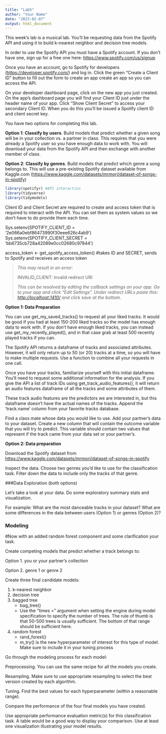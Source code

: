 ```yaml
---
title: "Lab5"
author: "Your Name"
date: "2023-02-07"
output: html_document
---
```


This week's lab is a musical lab. You'll be requesting data from the Spotify API and using it to build k-nearest neighbor and decision tree models.

In order to use the Spotify API you must have a Spotify account. If you don't have one, sign up for a free one here: <https://www.spotify.com/us/signup>

Once you have an account, go to Spotify for developers (<https://developer.spotify.com/>) and log in. Click the green "Create a Client ID" button to fill out the form to create an app create an app so you can access the API.

On your developer dashboard page, click on the new app you just created. On the app's dashboard page you will find your Client ID just under the header name of your app. Click "Show Client Secret" to access your secondary Client ID. When you do this you'll be issued a Spotify client ID and client secret key.

You have two options for completing this lab.

**Option 1**: **Classify by users**. Build models that predict whether a given song will be in your collection vs. a partner in class. This requires that you were already a Spotify user so you have enough data to work with. You will download your data from the Spotify API and then exchange with another member of class.

**Option 2**: **Classify by genres**. Build models that predict which genre a song belongs to. This will use a pre-existing Spotify dataset available from Kaggle.com (<https://www.kaggle.com/datasets/mrmorj/dataset-of-songs-in-spotify>)

```r
library(spotifyr) #API interaction
library(tidyverse)
library(tidymodels)
```

Client ID and Client Secret are required to create and access token that is required to interact with the API. You can set them as system values so we don't have to do provide them each time.

Sys.setenv(SPOTIFY_CLIENT_ID = '2e066a0ebf86473990f30eee626c4ab9') Sys.setenv(SPOTIFY_CLIENT_SECRET = 'bb6735cb728a42089e0cc02680c97844')

access_token \<- get_spotify_access_token() #takes ID and SECRET, sends to Spotify and receives an access token

> *This may result in an error:*
>
> INVALID_CLIENT: Invalid redirect URI
>
> *This can be resolved by editing the callback settings on your app. Go to your app and click "Edit Settings". Under redirect URLs paste this: <http://localhost:1410/> and click save at the bottom.*

**Option 1: Data Preparation**

You can use get_my_saved_tracks() to request all your liked tracks. It would be good if you had at least 150-200 liked tracks so the model has enough data to work with. If you don't have enough liked tracks, you can instead use get_my_recently_played(), and in that case grab at least 500 recently played tracks if you can.

The Spotify API returns a dataframe of tracks and associated attributes. However, it will only return up to 50 (or 20) tracks at a time, so you will have to make multiple requests. Use a function to combine all your requests in one call.

Once you have your tracks, familiarize yourself with this initial dataframe. You'll need to request some additional information for the analysis. If you give the API a list of track IDs using get_track_audio_features(), it will return an audio features dataframe of all the tracks and some attributes of them.

These track audio features are the predictors we are interested in, but this dataframe doesn't have the actual names of the tracks. Append the 'track.name' column from your favorite tracks database.

Find a class mate whose data you would like to use. Add your partner's data to your dataset. Create a new column that will contain the outcome variable that you will try to predict. This variable should contain two values that represent if the track came from your data set or your partner's.

**Option 2: Data preparation**

Download the Spotify dataset from <https://www.kaggle.com/datasets/mrmorj/dataset-of-songs-in-spotify>

Inspect the data. Choose two genres you'd like to use for the classification task. Filter down the data to include only the tracks of that genre.

###Data Exploration (both options)

Let's take a look at your data. Do some exploratory summary stats and visualization.

For example: What are the most danceable tracks in your dataset? What are some differences in the data between users (Option 1) or genres (Option 2)?

### **Modeling**
#Now with an added random forest component and some clarification your task.

Create competing models that predict whether a track belongs to:

Option 1.  you or your partner's collection

Option 2.  genre 1 or genre 2

Create three final candidate models:

1. k-nearest neighbor 
2. decision tree
3. bagged tree
    - bag_tree()
    - Use the "times =" argument when setting the engine during model specification to specify the number of         trees. The rule of thumb is that 50-500 trees is usually sufficient.  The bottom of that range should          be sufficient here.  
4. random forest
    - rand_forest()
    - m_try() is the new hyperparameter of interest for this type of model.  Make sure to include it in your         tuning process

Go through the modeling process for each model:

Preprocessing. You can use the same recipe for all the models you create. 

Resampling. Make sure to use appropriate resampling to select the best version created by each algorithm.

Tuning. Find the best values for each hyperparameter (within a reasonable range).

Compare the performance of the four final models you have created.  

Use appropriate performance evaluation metric(s) for this classification task. A table would be a good way to display your comparison.  Use at least one visualization illustrating your model results.







